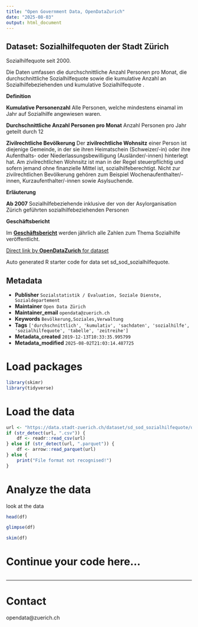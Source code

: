 ```yaml
---
title: "Open Government Data, OpenDataZurich"
date: "2025-08-03"
output: html_document
---
```


## Dataset: Sozialhilfequoten der Stadt Zürich

 Sozialhilfequote seit 2000. 

Die Daten umfassen die durchschnittliche Anzahl Personen pro Monat, die durchschnittliche Sozialhilfequote sowie die kumulative Anzahl an Sozialhilfebeziehenden und kumulative Sozialhilfequote .

**Definition**


**Kumulative Personenzahl**
Alle Personen, welche mindestens einamal im Jahr auf Sozialhilfe angewiesen waren.

**Durchschnittliche Anzahl Personen pro Monat**
Anzahl Personen pro Jahr geteilt durch 12

**Zivilrechtliche Bevölkerung**
Der **zivilrechtliche Wohnsitz** einer Person ist diejenige Gemeinde, in der sie ihren Heimatschein (Schweizer/-in) oder ihre Aufenthalts- oder Niederlassungsbewilligung (Ausländer/-innen) hinterlegt hat. Am zivilrechtlichen Wohnsitz ist man in der Regel steuerpflichtig und sofern jemand ohne finanzielle Mittel ist, sozialhilfeberechtigt. Nicht zur zivilrechtlichen Bevölkerung gehören zum Beispiel Wochenaufenthalter/-innen, Kurzaufenthalter/-innen sowie Asylsuchende.


[]()

**Erläuterung**


**Ab 2007**
Sozialhilfebeziehende inklusive der von der Asylorganisation Zürich geführten sozialhilfebeziehenden Personen


[]()

**Geschäftsbericht**


Im [**Geschäftsbericht**](https://www.stadt-zuerich.ch/geschaeftsbericht) werden jährlich alle Zahlen zum Thema Sozialhilfe veröffentlicht.


[]()



[Direct link by **OpenDataZurich** for dataset](https://data.stadt-zuerich.ch/dataset/sd_sod_sozialhilfequote)

Auto generated R starter code for data set sd_sod_sozialhilfequote.

## Metadata

- **Publisher** `Sozialstatistik / Evaluation, Soziale Dienste, Sozialdepartement`
- **Maintainer** `Open Data Zürich`
- **Maintainer_email** `opendata@zuerich.ch`
- **Keywords** `Bevölk­erung,Soziales,Ver­walt­ung`
- **Tags** `['durchschnittlich', 'kumulativ', 'sachdaten', 'sozialhilfe', 'sozialhilfequote', 'tabelle', 'zeitreihe']`
- **Metadata_created** `2019-12-13T10:33:35.995799`
- **Metadata_modified** `2025-08-02T21:03:14.487725`


# Load packages

```r
library(skimr)
library(tidyverse)
```

# Load the data

```r
url <- "https://data.stadt-zuerich.ch/dataset/sd_sod_sozialhilfequote/download/sd_sod_sozialhilfequote.csv"
if (str_detect(url, ".csv")) {
    df <- readr::read_csv(url)
} else if (str_detect(url, ".parquet")) {
    df <- arrow::read_parquet(url)
} else {
    print("File format not recognised!")
}
```

# Analyze the data

look at the data
```r
head(df)
```

```r
glimpse(df)
```

```r
skim(df)
```

# Continue your code here...

```r

```

------------------------------------------------------------------------

# Contact

opendata@zuerich.ch
